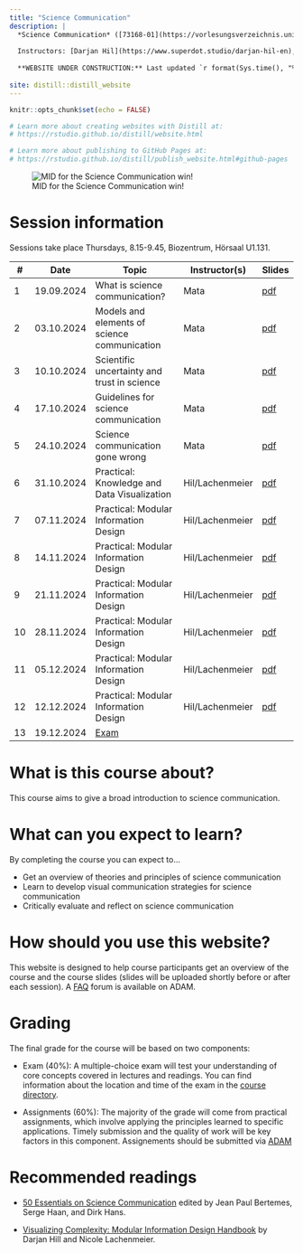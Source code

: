 ```yaml
---
title: "Science Communication"
description: |
  *Science Communication* ([73168-01](https://vorlesungsverzeichnis.unibas.ch/de/home?id=287275)), FS24, University of Basel
  
  Instructors: [Darjan Hil](https://www.superdot.studio/darjan-hil-en), [Nicole Lachenmeier](https://www.superdot.studio/nicole-lachenmeier-de), and [Rui Mata](https://psychologie.unibas.ch/de/personen/rui-mata/about-me/)
  
  **WEBSITE UNDER CONSTRUCTION:** Last updated `r format(Sys.time(), "%a %b %d %X %Y")`
  
site: distill::distill_website
---
```


```r
knitr::opts_chunk$set(echo = FALSE)

# Learn more about creating websites with Distill at:
# https://rstudio.github.io/distill/website.html

# Learn more about publishing to GitHub Pages at:
# https://rstudio.github.io/distill/publish_website.html#github-pages

```

![MID for the Science Communication win!](photos/mid.jpg)

# Session information

Sessions take place Thursdays, 8.15-9.45, Biozentrum, Hörsaal U1.131. 

::: l-body
| # | Date     | Topic                         | Instructor(s) | Slides |
|---| ---------|-------------------------------|--------| --------|
| 1 | 19.09.2024 | What is science communication? | Mata | [pdf]()|
| 2 | 03.10.2024 | Models and elements of science communication | Mata | [pdf]()|
| 3 | 10.10.2024 | Scientific uncertainty and trust in science | Mata | [pdf]()|
| 4 | 17.10.2024 | Guidelines for science communication | Mata | [pdf]()|
| 5 | 24.10.2024 | Science communication gone wrong | Mata | [pdf]()|
| 6 | 31.10.2024 | Practical: Knowledge and Data Visualization | Hil/Lachenmeier | [pdf]()|
| 7 | 07.11.2024 | Practical: Modular Information Design | Hil/Lachenmeier | [pdf]()|
| 8 | 14.11.2024 | Practical: Modular Information Design | Hil/Lachenmeier | [pdf]()|
| 9 | 21.11.2024 | Practical: Modular Information Design | Hil/Lachenmeier | [pdf]()|
|10 | 28.11.2024 | Practical: Modular Information Design | Hil/Lachenmeier | [pdf]()|
|11 | 05.12.2024 | Practical: Modular Information Design | Hil/Lachenmeier | [pdf]()|
|12 | 12.12.2024 | Practical: Modular Information Design | Hil/Lachenmeier | [pdf]()|
|13 | 19.12.2024 | [Exam](exam.html) | |
:::

# What is this course about?

This course aims to give a broad introduction to science communication. 

# What can you expect to learn? 

By completing the course you can expect to... 

- Get an overview of theories and principles of science communication
- Learn to develop visual communication strategies for science communication
- Critically evaluate and reflect on science communication

# How should you use this website?

This website is designed to help course participants get an overview of the course and the course slides (slides will be uploaded shortly before or after each session). A [FAQ](https://adam.unibas.ch/goto_adam_crs_1787425.html) forum is available on ADAM.  

# Grading

The final grade for the course will be based on two components:

- Exam (40%): A multiple-choice exam will test your understanding of core concepts covered in lectures and readings. You can find information about the location and time of the exam in the [course directory](https://vorlesungsverzeichnis.unibas.ch/de/home?id=287275).

- Assignments (60%): The majority of the grade will come from practical assignments, which involve applying the principles learned to specific applications. Timely submission and the quality of work will be key factors in this component. Assignements should be submitted via [ADAM](https://adam.unibas.ch/goto_adam_crs_1787425.html)

# Recommended readings

- [50 Essentials on Science Communication](https://www.degruyter.com/document/doi/10.1515/9783110763577/html) edited by  Jean Paul Bertemes, Serge Haan, and Dirk Hans.

- [Visualizing Complexity: Modular Information Design Handbook](https://www.degruyter.com/document/doi/10.1515/9783035625066/html) by Darjan Hill and Nicole Lachenmeier.  
